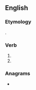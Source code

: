 ==English==

===Etymology===
{{suffix|en|lay|est}}.

===Verb===
{{head|en|verb form|cat2=verb simple past forms|cat3=second-person singular forms}}

# {{en-archaic second-person singular of|lay|lang=en}}
# {{en-archaic second-person singular past of|lie}}

===Anagrams===
* {{anagrams|en|a=aelsty|Astley|Staley|aylets|eastly|lyates|lysate|slatey}}